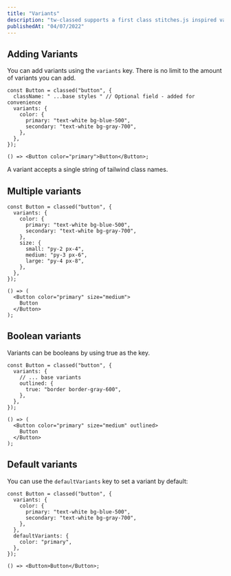 ```yaml
---
title: "Variants"
description: "tw-classed supports a first class stitches.js inspired variant API"
publishedAt: "04/07/2022"
---
```


## Adding Variants

You can add variants using the `variants` key. There is no limit to the amount of variants you can add.

```tsx
const Button = classed("button", {
  className: " ...base styles " // Optional field - added for convenience
  variants: {
    color: {
      primary: "text-white bg-blue-500",
      secondary: "text-white bg-gray-700",
    },
  },
});

() => <Button color="primary">Button</Button>;
```

A variant accepts a single string of tailwind class names.

## Multiple variants

```tsx
const Button = classed("button", {
  variants: {
    color: {
      primary: "text-white bg-blue-500",
      secondary: "text-white bg-gray-700",
    },
    size: {
      small: "py-2 px-4",
      medium: "py-3 px-6",
      large: "py-4 px-8",
    },
  },
});

() => (
  <Button color="primary" size="medium">
    Button
  </Button>
);
```

## Boolean variants

Variants can be booleans by using true as the key.

```tsx
const Button = classed("button", {
  variants: {
    // ... base variants
    outlined: {
      true: "border border-gray-600",
    },
  },
});

() => (
  <Button color="primary" size="medium" outlined>
    Button
  </Button>
);
```

## Default variants

You can use the `defaultVariants` key to set a variant by default:

```tsx
const Button = classed("button", {
  variants: {
    color: {
      primary: "text-white bg-blue-500",
      secondary: "text-white bg-gray-700",
    },
  },
  defaultVariants: {
    color: "primary",
  },
});

() => <Button>Button</Button>;
```
